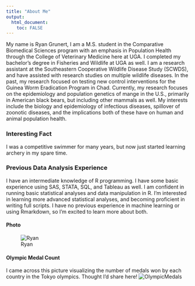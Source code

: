 ```yaml
---
title: "About Me"
output: 
  html_document:
    toc: FALSE
---
```


My name is Ryan Grunert, I am a M.S. student in the Comparative Biomedical Sciences program with an emphasis in Population Health through the College of Veterinary Medicine here at UGA. I completed my bachelor's degree in Fisheries and Wildlife at UGA as well. I am a research assistant at the Southeastern Cooperative Wildlife Disease Study (SCWDS), and have assisted with research studies on multiple wildlife diseases. In the past, my research focused on testing new control interventions for the Guinea Worm Eradication Program in Chad. Currently, my research focuses on the epidemiology and population genetics of mange in the U.S., primarily in American black bears, but including other mammals as well. My interests include the biology and epidemiology of infectious diseases, spillover of zoonotic diseases, and the implications both of these have on human and animal population health.

### Interesting Fact
I was a competitive swimmer for many years, but now just started learning archery in my spare time.

### Previous Data Analysis Experience
I have an intermediate knowledge of R programming. I have some basic experience using SAS, STATA, SQL, and Tableau as well. I am confident in running basic statistical analyses and data manipulation in R. I'm interested in learning more advanced statistical analyses, and becoming proficient in writing full scripts. I have no previous experience in machine learning or using Rmarkdown, so I'm excited to learn more about both.

#### Photo
![Ryan](/Users/ryangrunert/Desktop/Fall2021_Classes/MADA/RyanGrunert-MADA-portfolio/Ryan_Grunert.jpg)



#### Olympic Medal Count
I came across this picture visualizing the number of medals won by each country in the Tokyo olympics. Thought I'd share here!
![OlympicMedals](/Users/ryangrunert/Desktop/Fall2021_Classes/MADA/RyanGrunert-MADA-portfolio/OlympicMedalCount.jpeg)




